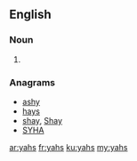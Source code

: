 ==English==

===Noun===
{{head|en|noun plural form}}

# {{plural of|yah|lang=en}}

===Anagrams===
* [[ashy#English|ashy]]
* [[hays#English|hays]]
* [[shay#English|shay]], [[Shay#English|Shay]]
* [[SYHA#English|SYHA]]

[[ar:yahs]]
[[fr:yahs]]
[[ku:yahs]]
[[my:yahs]]